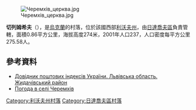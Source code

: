 {{coord|49|20|21|N|24|21|31|E|scale:100000|display=title}}

[[Image:Черемхів_церква.jpg|right]]

'''切列姆希夫'''（{{lang-uk|Черемхів}}），是[[烏克蘭|烏克蘭]]的村落，位於該國西部[[利沃夫州|利沃夫州]]，由[[日達喬夫區|日達喬夫區]]負責管轄，面積0.86平方公里，海拔高度274米，2001年人口237，人口密度每平方公里275.58人。

==參考資料==
*[http://www.uaidx.com/13/282/index Довідник поштових індексів України. Львівська область. Жидачівський район]{{Wayback|url=http://www.uaidx.com/13/282/index |date=20160909184734 }}
* [http://weather.in.ua/ua/l'vovskaja/28235 Погода в селі Черемхів] {{Wayback|url=http://weather.in.ua/ua/l'vovskaja/28235 |date=20201022030807 }}

{{DEFAULTSORT:Черемхів}}
[[Category:利沃夫州村落|Category:利沃夫州村落]]
[[Category:日達喬夫區村落|Category:日達喬夫區村落]]


{{Lviv-geo-stub}}